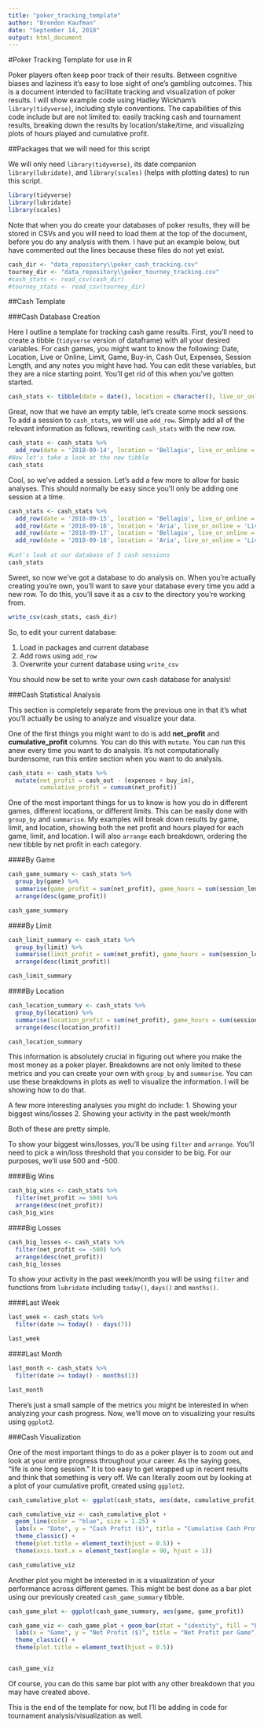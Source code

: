 ---
title: "poker_tracking_template"
author: "Brendon Kaufman"
date: "September 14, 2018"
output: html_document
---

#Poker Tracking Template for use in R

Poker players often keep poor track of their results. Between cognitive biases and laziness it's easy to lose sight of one's gambling outcomes. This is a document intended to facilitate tracking and visualization of poker results. I will show example code using Hadley Wickham's `library(tidyverse)`, including style conventions. The capabilities of this code include but are not limited to: easily tracking cash and tournament results, breaking down the results by location/stake/time, and visualizing plots of hours played and cumulative profit. 

##Packages that we will need for this script

We will only need `library(tidyverse)`, its date companion `library(lubridate)`, and `library(scales)` (helps with plotting dates) to run this script. 

```{r package load, message=FALSE, warning = FALSE}
library(tidyverse)
library(lubridate)
library(scales)
```

Note that when you do create your databases of poker results, they will be stored in CSVs and you will need to load them at the top
of the document, before you do any analysis with them. I have put an example below, but have commented out the lines because these
files do not yet exist.  

```{r data_load, message=FALSE, warning = FALSE}

cash_dir <- "data_repository\\poker_cash_tracking.csv"
tourney_dir <- "data_repository\\poker_tourney_tracking.csv"
#cash_stats <- read_csv(cash_dir)
#tourney_stats <- read_csv(tourney_dir)
```

##Cash Template

###Cash Database Creation

Here I outline a template for tracking cash game results. First, you'll need to create a tibble (`tidyverse` version of dataframe)
with all your desired variables. For cash games, you might want to know the following: Date, Location, Live or Online, Limit, Game, Buy-in, Cash Out, Expenses, Session Length, and any notes you might have had. You can edit these variables, but they are a nice starting point. You'll get rid of this when you've gotten started. 

```{r create_cash_tibble}
cash_stats <- tibble(date = date(), location = character(), live_or_online = character(), limit = character(), game = character(), buy_in = numeric(), cash_out = numeric(), expenses = numeric(), session_length = numeric(), notes = character() )
```

Great, now that we have an empty table, let's create some mock sessions. To add a session to `cash_stats`, we will use `add_row`. Simply add all of the relevant information as follows, rewriting `cash_stats` with the new row.

```{r initial_cash_row_add}
cash_stats <- cash_stats %>%
  add_row(date = '2018-09-14', location = 'Bellagio', live_or_online = 'Live', limit = '500NL', game = 'NLH', buy_in = 500, cash_out = 450, expenses = 25, session_length = 5, notes = 'saw Mickey' )
#Now let's take a look at the new tibble
cash_stats
```

Cool, so we've added a session. Let's add a few more to allow for basic analyses. This should normally be easy since you'll only be adding one session at a time.

```{r supplementary_row_add}
cash_stats <- cash_stats %>%
  add_row(date = '2018-09-15', location = 'Bellagio', live_or_online = 'Live', limit = '1000NL', game = 'PLO', buy_in = 1000, cash_out = 2245, expenses = 35, session_length = 7, notes = 'Mickey was fine' ) %>%
  add_row(date = '2018-09-16', location = 'Aria', live_or_online = 'Live', limit = '500NL', game = 'NLH', buy_in = 300, cash_out = 650, expenses = 35, session_length = 5, notes = 'Mickey blew my mind' ) %>%
  add_row(date = '2018-09-17', location = 'Bellagio', live_or_online = 'Live', limit = '500NL', game = 'PLO', buy_in = 845, cash_out = 250, expenses = 35, session_length = 2, notes = 'Hey Mickey' ) %>%
  add_row(date = '2018-09-18', location = 'Aria', live_or_online = 'Live', limit = '1000NL', game = 'NLH', buy_in = 2500, cash_out = 2700, expenses = 35, session_length = 17, notes = 'Hey Mickey' )
  
#Let's look at our database of 5 cash sessions
cash_stats
```

Sweet, so now we've got a database to do analysis on. When you're actually creating you're own, you'll want to save your database every time you add a new row. To do this, you'll save it as a csv to the directory you're working from.

```{r saving_cash_database}
write_csv(cash_stats, cash_dir)
```

So, to edit your current database: 

1. Load in packages and current database
2. Add rows using `add_row` 
3. Overwrite your current database using `write_csv`

You should now be set to write your own cash database for analysis!

###Cash Statistical Analysis

This section is completely separate from the previous one in that it's what you'll actually be using to analyze and visualize your data.

One of the first things you might want to do is add **net_profit** and **cumulative_profit** columns. You can do this with `mutate`. You can run this anew every time you want to do analysis. It's not computationally burdensome, run this entire section when you want to do analysis.

```{r basic_cash_adds}
cash_stats <- cash_stats %>%
  mutate(net_profit = cash_out - (expenses + buy_in),
         cumulative_profit = cumsum(net_profit))
```


One of the most important things for us to know is how you do in different games, different locations, or different limits. This can be easily done with `group_by` and `summarise`. My examples will break down results by game, limit, and location, showing both the net profit and hours played for each game, limit, and location. I will also `arrange` each breakdown, ordering the new tibble by net profit in each category.

####By Game
```{r game_breakdown}
cash_game_summary <- cash_stats %>% 
  group_by(game) %>%
  summarise(game_profit = sum(net_profit), game_hours = sum(session_length)) %>%
  arrange(desc(game_profit))

cash_game_summary
```

####By Limit
```{r limit_breakdown}
cash_limit_summary <- cash_stats %>% 
  group_by(limit) %>%
  summarise(limit_profit = sum(net_profit), game_hours = sum(session_length)) %>%
  arrange(desc(limit_profit))

cash_limit_summary
```

####By Location
```{r location_breakdown}
cash_location_summary <- cash_stats %>% 
  group_by(location) %>%
  summarise(location_profit = sum(net_profit), game_hours = sum(session_length)) %>%
  arrange(desc(location_profit))

cash_location_summary
```

This information is absolutely crucial in figuring out where you make the most money as a poker player. Breakdowns are not only limited to these metrics and you can create your own with `group_by` and `summarise`. You can use these breakdowns in plots as well to visualize the information. I will be showing how to do that. 

A few more interesting analyses you might do include:
1. Showing your biggest wins/losses
2. Showing your activity in the past week/month

Both of these are pretty simple.

To show your biggest wins/losses, you'll be using `filter` and `arrange`. You'll need to pick a win/loss threshold that you consider to be big. For our purposes, we'll use 500 and -500. 

####Big Wins
```{r biggest_wins}
cash_big_wins <- cash_stats %>% 
  filter(net_profit >= 500) %>%
  arrange(desc(net_profit))
cash_big_wins
```

####Big Losses

```{r biggest_losses}
cash_big_losses <- cash_stats %>% 
  filter(net_profit <= -500) %>%
  arrange(desc(net_profit))
cash_big_losses
```

To show your activity in the past week/month you will be using `filter` and functions from `lubridate` including `today()`, `days()` and `months()`.

####Last Week
```{r last_week}
last_week <- cash_stats %>%
  filter(date >= today() - days(7))

last_week
```


####Last Month
```{r last_month}

last_month <- cash_stats %>%
  filter(date >= today() - months(1))

last_month
```

There's just a small sample of the metrics you might be interested in when analyzing your cash progress. Now, we'll move on to visualizing your results using `ggplot2`.

###Cash Visualization

One of the most important things to do as a poker player is to zoom out and look at your entire progress throughout your career.
As the saying goes, "life is one long session." It is too easy to get wrapped up in recent results and think that something is very off. We can literally zoom out by looking at a plot of your cumulative profit, created using `ggplot2`.


```{r cash_cumulative_plot}

cash_cumulative_plot <- ggplot(cash_stats, aes(date, cumulative_profit, group = 1))

cash_cumulative_viz <- cash_cumulative_plot + 
  geom_line(color = "blue", size = 1.25) +
  labs(x = "Date", y = "Cash Profit ($)", title = "Cumulative Cash Profit") +
  theme_classic() + 
  theme(plot.title = element_text(hjust = 0.5)) + 
  theme(axis.text.x = element_text(angle = 90, hjust = 1))

cash_cumulative_viz


```


Another plot you might be interested in is a visualization of your performance across different games. This might be best done as a bar plot using our previously created `cash_game_summary` tibble. 

```{r cash_game_plot}

cash_game_plot <- ggplot(cash_game_summary, aes(game, game_profit))

cash_game_viz <- cash_game_plot + geom_bar(stat = "identity", fill = "blue") + 
  labs(x = "Game", y = "Net Profit ($)", title = "Net Profit per Game") +
  theme_classic() + 
  theme(plot.title = element_text(hjust = 0.5))


cash_game_viz


```

Of course, you can do this same bar plot with any other breakdown that you may have created above. 

This is the end of the template for now, but I'll be adding in code for tournament analysis/visualization as well. 








